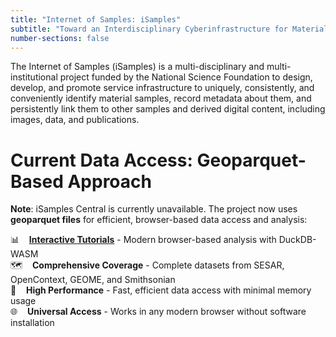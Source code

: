 ```yaml
---
title: "Internet of Samples: iSamples"
subtitle: "Toward an Interdisciplinary Cyberinfrastructure for Material Samples [![](https://img.shields.io/badge/NSF-2004839-blue.svg)](https://nsf.gov/awardsearch/showAward?AWD_ID=2004839)"
number-sections: false
---
```


The Internet of Samples (iSamples) is a multi-disciplinary and multi-institutional project funded by the National Science Foundation to design, develop, and promote service infrastructure to uniquely, consistently, and conveniently identify material samples, record metadata about them, and persistently link them to other samples and derived digital content, including images, data, and publications.

# Current Data Access: Geoparquet-Based Approach

**Note**: iSamples Central is currently unavailable. The project now uses **geoparquet files** for efficient, browser-based data access and analysis:

📊 &nbsp;&nbsp; **[Interactive Tutorials](/tutorials/)** - Modern browser-based analysis with DuckDB-WASM
<br/>
🗺️ &nbsp;&nbsp; **Comprehensive Coverage** - Complete datasets from SESAR, OpenContext, GEOME, and Smithsonian
<br/>
🚀 &nbsp;&nbsp; **High Performance** - Fast, efficient data access with minimal memory usage
<br/>
🌐 &nbsp;&nbsp; **Universal Access** - Works in any modern browser without software installation

